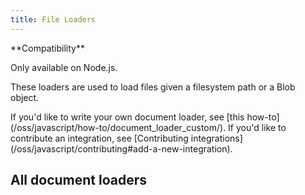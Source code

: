 ```yaml
---
title: File Loaders
---
```


<Tip>
**Compatibility**

Only available on Node.js.
</Tip>

These loaders are used to load files given a filesystem path or a Blob object.

<Info>
If you'd like to write your own document loader, see [this how-to](/oss/javascript/how-to/document_loader_custom/). If you'd like to contribute an integration, see [Contributing integrations](/oss/javascript/contributing#add-a-new-integration).
</Info>

## All document loaders

<Columns cols={3}>
  <Card
    title="Multiple individual files"
    icon="link"
    href="/oss/javascript/integrations/document_loaders/file_loaders/multi_file"
    arrow="true"
    cta="View guide"
  >
  </Card>
  <Card
    title="ChatGPT files"
    icon="link"
    href="/oss/javascript/integrations/document_loaders/file_loaders/chatgpt"
    arrow="true"
    cta="View guide"
  >
  </Card>
  <Card
    title="CSV"
    icon="link"
    href="/oss/javascript/integrations/document_loaders/file_loaders/csv"
    arrow="true"
    cta="View guide"
  >
  </Card>
  <Card
    title="DirectoryLoader"
    icon="link"
    href="/oss/javascript/integrations/document_loaders/file_loaders/directory"
    arrow="true"
    cta="View guide"
  >
  </Card>
  <Card
    title="Docx files"
    icon="link"
    href="/oss/javascript/integrations/document_loaders/file_loaders/docx"
    arrow="true"
    cta="View guide"
  >
  </Card>
  <Card
    title="EPUB files"
    icon="link"
    href="/oss/javascript/integrations/document_loaders/file_loaders/epub"
    arrow="true"
    cta="View guide"
  >
  </Card>
  <Card
    title="JSON files"
    icon="link"
    href="/oss/javascript/integrations/document_loaders/file_loaders/json"
    arrow="true"
    cta="View guide"
  >
  </Card>
  <Card
    title="JSONLines files"
    icon="link"
    href="/oss/javascript/integrations/document_loaders/file_loaders/jsonlines"
    arrow="true"
    cta="View guide"
  >
  </Card>
  <Card
    title="Notion markdown export"
    icon="link"
    href="/oss/javascript/integrations/document_loaders/file_loaders/notion_markdown"
    arrow="true"
    cta="View guide"
  >
  </Card>
  <Card
    title="Open AI Whisper Audio"
    icon="link"
    href="/oss/javascript/integrations/document_loaders/file_loaders/openai_whisper_audio"
    arrow="true"
    cta="View guide"
  >
  </Card>
  <Card
    title="PDFLoader"
    icon="link"
    href="/oss/javascript/integrations/document_loaders/file_loaders/pdf"
    arrow="true"
    cta="View guide"
  >
  </Card>
  <Card
    title="PPTX files"
    icon="link"
    href="/oss/javascript/integrations/document_loaders/file_loaders/pptx"
    arrow="true"
    cta="View guide"
  >
  </Card>
  <Card
    title="Subtitles"
    icon="link"
    href="/oss/javascript/integrations/document_loaders/file_loaders/subtitles"
    arrow="true"
    cta="View guide"
  >
  </Card>
  <Card
    title="TextLoader"
    icon="link"
    href="/oss/javascript/integrations/document_loaders/file_loaders/text"
    arrow="true"
    cta="View guide"
  >
  </Card>
  <Card
    title="Unstructured"
    icon="link"
    href="/oss/javascript/integrations/document_loaders/file_loaders/unstructured"
    arrow="true"
    cta="View guide"
  >
  </Card>
</Columns>
